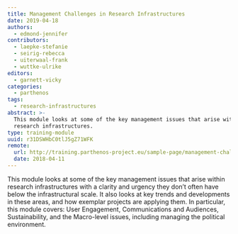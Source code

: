 ```yaml
---
title: Management Challenges in Research Infrastructures
date: 2019-04-18
authors:
  - edmond-jennifer
contributors:
  - laepke-stefanie
  - seirig-rebecca
  - uiterwaal-frank
  - wuttke-ulrike
editors:
  - garnett-vicky
categories:
  - parthenos
tags:
  - research-infrastructures
abstract: >-
  This module looks at some of the key management issues that arise within
  research infrastructures.
type: training-module
uuid: r31DSWHbC0tlJ5gZ71WFK
remote:
  url: http://training.parthenos-project.eu/sample-page/management-challenges/
  date: 2018-04-11
---
```


This module looks at some of the key management issues that arise within
research infrastructures with a clarity and urgency they don’t often have below
the infrastructural scale. It also looks at key trends and developments in these
areas, and how exemplar projects are applying them. In particular, this module
covers: User Engagement, Communications and Audiences, Sustainability, and the
Macro-level issues, including managing the political environment.

<CTA
  title="Interested in learning more?"
  subtitle="Check out Management Challenges in Research Infrastructures on PARTHENOS"
  url="http://training.parthenos-project.eu/sample-page/management-challenges/"
/>
